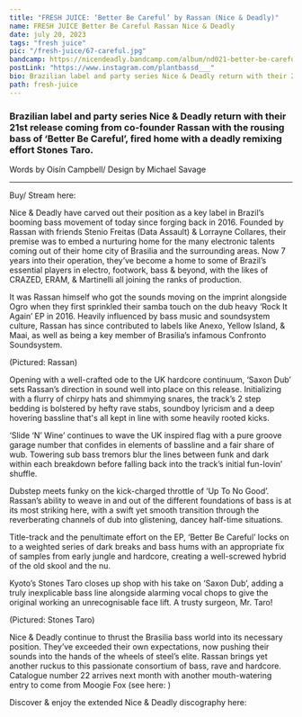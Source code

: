 ---
title: "FRESH JUICE: ‘Better Be Careful’ by Rassan (Nice & Deadly)"
name: FRESH JUICE Better Be Careful Rassan Nice & Deadly
date: july 20, 2023
tags: "fresh juice"
pic: "/fresh-juice/67-careful.jpg"
bandcamp: https://nicendeadly.bandcamp.com/album/nd021-better-be-careful-ep
postLink: "https://www.instagram.com/plantbassd___"
bio: Brazilian label and party series Nice & Deadly return with their 21st release coming from co-founder Rassan with the rousing bass of ‘Better Be Careful’, fired home with a deadly remixing effort Stones Taro.
path: fresh-juice
---

### Brazilian label and party series Nice & Deadly return with their 21st release coming from co-founder Rassan with the rousing bass of ‘Better Be Careful’, fired home with a deadly remixing effort Stones Taro.

<p className="smallText">Words by Oisín Campbell/ Design by Michael Savage</p>

<hr />

<BandCamp src="album=662452582" />

Buy/ Stream here: <HoverLink url="https://nicendeadly.bandcamp.com/album/nd021-better-be-careful-ep" external />

Nice & Deadly have carved out their position as a key label in Brazil’s booming bass movement of today since forging back in 2016. Founded by Rassan with friends Stenio Freitas (Data Assault) & Lorrayne Collares, their premise was to embed a nurturing home for the many electronic talents coming out of their home city of Brasilia and the surrounding areas. Now 7 years into their operation, they’ve become a home to some of Brazil’s essential players in electro, footwork, bass & beyond, with the likes of CRAZED, ERAM, & Martinelli all joining the ranks of production.

It was Rassan himself who got the sounds moving on the imprint alongside Ogro when they first sprinkled their samba touch on the dub heavy ‘Rock It Again’ EP in 2016. Heavily influenced by bass music and soundsystem culture, Rassan has since contributed to labels like Anexo, Yellow Island, & Maai, as well as being a key member of Brasilia’s infamous Confronto Soundsystem.

<Picture src="/fresh-juice/67-rassan.jpg" alt="Rassan cover pic" size={1200} />
<p className="smallText">(Pictured: Rassan)</p>

Opening with a well-crafted ode to the UK hardcore continuum, ‘Saxon Dub’ sets Rassan’s direction in sound well into place on this release. Initializing with a flurry of chirpy hats and shimmying snares, the track’s 2 step bedding is bolstered by hefty rave stabs, soundboy lyricism and a deep hovering bassline that's all kept in line with some heavily rooted kicks.

‘Slide ‘N’ Wine’ continues to wave the UK inspired flag with a pure groove garage number that confides in elements of bassline and a fair share of wub. Towering sub bass tremors blur the lines between funk and dark within each breakdown before falling back into the track’s initial fun-lovin’ shuffle.

Dubstep meets funky on the kick-charged throttle of ‘Up To No Good’. Rassan’s ability to weave in and out of the different foundations of bass is at its most striking here, with a swift yet smooth transition through the reverberating channels of dub into glistening, dancey half-time situations.

Title-track and the penultimate effort on the EP, ‘Better Be Careful’ locks on to a weighted series of dark breaks and bass hums with an appropriate fix of samples from early jungle and hardcore, creating a well-screwed hybrid of the old skool and the nu.

Kyoto’s Stones Taro closes up shop with his take on ‘Saxon Dub’, adding a truly inexplicable bass line alongside alarming vocal chops to give the original working an unrecognisable face lift. A trusty surgeon, Mr. Taro!

<Picture src="/fresh-juice/67-taro.png" alt="Stones Taro cover pic" size={1200} />
<p className="smallText">(Pictured: Stones Taro)</p>

Nice & Deadly continue to thrust the Brasilia bass world into its necessary position. They’ve exceeded their own expectations, now pushing their sounds into the hands of the wheels of steel’s elite. Rassan brings yet another ruckus to this passionate consortium of bass, rave and hardcore.
Catalogue number 22 arrives next month with another mouth-watering entry to come from Moogie Fox (see here: <HoverLink url="https://nicendeadly.bandcamp.com/album/nd022-biochemical-stasis" external /> )

Discover & enjoy the extended Nice & Deadly discography here: <HoverLink url="https://nicendeadly.bandcamp.com" external />
